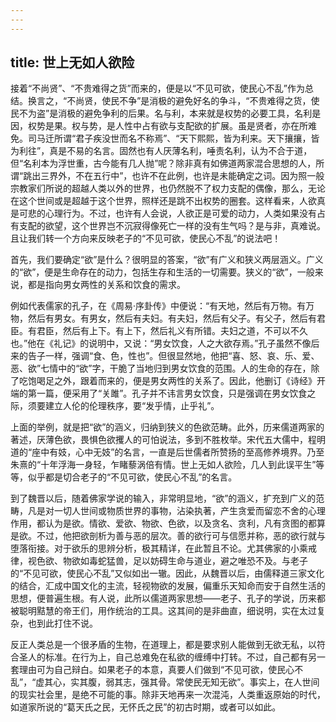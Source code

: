 ```yaml
---
---
---
```

title: 世上无如人欲险
---




接着“不尚贤”、“不贵难得之货”而来的，便是以“不见可欲，使民心不乱”作为总结。换言之，“不尚贤，使民不争”是消极的避免好名的争斗，“不贵难得之货，使民不为盗”是消极的避免争利的后果。名与利，本来就是权势的必要工具，名利是因，权势是果。权与势，是人性中占有欲与支配欲的扩展。虽是贤者，亦在所难免。司马迁所谓“君子疾没世而名不称焉”、“天下熙熙，皆为利来。天下攘攘，皆为利往”，真是不易的名言。固然也有人厌薄名利，唾责名利，认为不合于道，但“名利本为浮世重，古今能有几人抛”呢？除非真有如佛道两家混合思想的人，所谓“跳出三界外，不在五行中”，也许不在此例，也许是未能确定之词。因为照一般宗教家们所说的超越人类以外的世界，也仍然脱不了权力支配的偶像，那么，无论在这个世间或是超越于这个世界，照样还是跳不出权势的圈套。这样看来，人欲真是可悲的心理行为。不过，也许有人会说，人欲正是可爱的动力，人类如果没有占有支配的欲望，这个世界岂不沉寂得像死亡一样的没有生气吗？是与非，真难说。且让我们转一个方向来反映老子的“不见可欲，使民心不乱”的说法吧！

首先，我们要确定“欲”是什么？很明显的答案，“欲”有广义和狭义两层涵义。广义的“欲”，便是生命存在的动力，包括生存和生活的一切需要。狭义的“欲”，一般来说，都是指向男女两性的关系和饮食的需求。

例如代表儒家的孔子，在《周易·序卦传》中便说：“有天地，然后有万物。有万物，然后有男女。有男女，然后有夫妇。有夫妇，然后有父子。有父子，然后有君臣。有君臣，然后有上下。有上下，然后礼义有所错。夫妇之道，不可以不久也。”他在《礼记》的说明中，又说：“男女饮食，人之大欲存焉。”孔子虽然不像后来的告子一样，强调“食、色，性也”。但很显然地，他把“喜、怒、哀、乐、爱、恶、欲”七情中的“欲”字，干脆了当地归到男女饮食的范围。人的生命的存在，除了吃饱喝足之外，跟着而来的，便是男女两性的关系了。因此，他删订《诗经》开端的第一篇，便采用了“关雎”。孔子并不讳言男女饮食，只是强调在男女饮食之际，须要建立人伦的伦理秩序，要“发乎情，止乎礼”。

上面的举例，就是把“欲”的涵义，归纳到狭义的色欲范畴。此外，历来儒道两家的著述，厌薄色欲，畏惧色欲攫人的可怕说法，多到不胜枚举。宋代五大儒中，程明道的“座中有妓，心中无妓”的名言，一直是后世儒者所赞扬的至高修养境界。乃至朱熹的“十年浮海一身轻，乍睹藜涡倍有情。世上无如人欲险，几人到此误平生”等等，似乎都是切合老子的“不见可欲，使民心不乱”的名言。

到了魏晋以后，随着佛家学说的输入，非常明显地，“欲”的涵义，扩充到广义的范畴，凡是对一切人世间或物质世界的事物，沾染执著，产生贪爱而留恋不舍的心理作用，都认为是欲。情欲、爱欲、物欲、色欲，以及贪名、贪利，凡有贪图的都算是欲。不过，他把欲剖析为善与恶的层次。善的欲行可与信愿并称，恶的欲行就与堕落衔接。对于欲乐的思辨分析，极其精详，在此暂且不论。尤其佛家的小乘戒律，视色欲、物欲如毒蛇猛兽，足以妨碍生命与道业，避之唯恐不及。与老子的“不见可欲，使民心不乱”又似如出一辙。因此，从魏晋以后，由儒释道三家文化的结合，汇成中国文化的主流，轻视物欲的发展，偏重乐天知命而安于自然生活的思想，便普遍生根。有人说，此所以儒道两家思想——老子、孔子的学说，历来都被聪明黠慧的帝王们，用作统治的工具。这其间的是非曲直，细说明，实在太过复杂，也到此打住不说。

反正人类总是一个很矛盾的生物，在道理上，都是要求别人能做到无欲无私，以符合圣人的标准。在行为上，自己总难免在私欲的缠缚中打转。不过，自己都有另一套理由可为自己辩白。如果老子的本意，真要人们做到“不见可欲，使民心不乱”，“虚其心，实其腹，弱其志，强其骨。常使民无知无欲”。事实上，在人世间的现实社会里，是绝不可能的事。除非天地再来一次混沌，人类重返原始的时代，如道家所说的“葛天氏之民，无怀氏之民”的初古时期，或者可以如此。